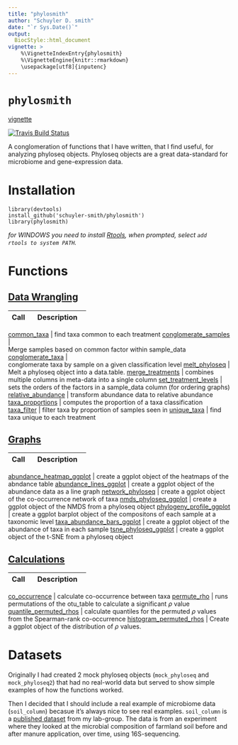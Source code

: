```yaml
---
title: "phylosmith"
author: "Schuyler D. smith"
date: "`r Sys.Date()`"
output: 
  BiocStyle::html_document
vignette: >
    %\VignetteIndexEntry{phylosmith}
    %\VignetteEngine{knitr::rmarkdown}
    \usepackage[utf8]{inputenc}
---
```

# `phylosmith`
[vignette](https://schuyler-smith.github.io/phylosmith/)

[![Travis Build
Status](https://travis-ci.org/schuyler-smith/phylosmith.svg?branch=master)](https://github.com/schuyler-smith/phylosmith)

A conglomeration of functions that I have written, that I find useful, for 
analyzing phyloseq objects. Phyloseq objects are a great data-standard for 
microbiome and gene-expression data.

# Installation

```
library(devtools)
install_github('schuyler-smith/phylosmith')
library(phylosmith)
```

*for WINDOWS you need to install <a href="https://cran.r-project.org/bin/
windows/Rtools/" target="_blank" >Rtools</a>, when prompted, select `add 
rtools to system PATH`.*

# Functions

## [Data Wrangling](
https://schuyler-smith.github.io/phylosmith/data_wrangling.html)

Call                | Description
-------------------- | --------------------------------------------------------
[common_taxa](
https://schuyler-smith.github.io/phylosmith/data_wrangling.html#common_taxa) |
find taxa common to each treatment
[conglomerate_samples](
https://schuyler-smith.github.io/phylosmith/
data_wrangling.html#conglomerate_samples)   |   
Merge samples based on common factor within sample_data
[conglomerate_taxa](
https://schuyler-smith.github.io/phylosmith/
data_wrangling.html#conglomerate_taxa)  |  
conglomerate taxa by sample on a given classification level
[melt_phyloseq](https://schuyler-smith.github.io/phylosmith/
data_wrangling.html#melt_phyloseq)   |   
Melt a phyloseq object into a data.table.
[merge_treatments](https://schuyler-smith.github.io/phylosmith/
data_wrangling.html#merge_treatments) | 
combines multiple columns in meta-data into a single column
[set_treatment_levels](https://schuyler-smith.github.io/phylosmith/
data_wrangling.html#set_treatment_levels) | 
sets the orders of the factors in a sample_data column (for ordering graphs)
[relative_abundance](https://schuyler-smith.github.io/phylosmith/
data_wrangling.html#relative_abundance) | 
transform abundance data to relative abundance
[taxa_proportions](https://schuyler-smith.github.io/phylosmith/
data_wrangling.html#taxa_proportions) | 
computes the proportion of a taxa classification
[taxa_filter](https://schuyler-smith.github.io/phylosmith/
data_wrangling.html#taxa_filter) | filter taxa by proportion of samples seen in
[unique_taxa](https://schuyler-smith.github.io/phylosmith/
data_wrangling.html#unique_taxa) | 
find taxa unique to each treatment

## [Graphs](https://schuyler-smith.github.io/phylosmith/graphs.html)

Call                 | Description
-------------------- | --------------------------------------------------------
[abundance_heatmap_ggplot](https://schuyler-smith.github.io/phylosmith/
graphs.html#abundance_heatmap_ggplot) | 
create a ggplot object of the heatmaps of the abndance table
[abundance_lines_ggplot](https://schuyler-smith.github.io/phylosmith/
graphs.html#abundance_lines_ggplot) | 
create a ggplot object of the abundance data as a line graph
[network_phyloseq](https://schuyler-smith.github.io/phylosmith/
graphs.html#network_phyloseq) | 
create a ggplot object of the co-occurrence network of taxa
[nmds_phyloseq_ggplot](https://schuyler-smith.github.io/phylosmith/
graphs.html#nmds_phyloseq_ggplot)  | 
create a ggplot object of the NMDS from a phyloseq object
[phylogeny_profile_ggplot](https://schuyler-smith.github.io/phylosmith/
graphs.html#phylogeny_profile_ggplot) | 
create a ggplot barplot object of the compositons of each sample at a 
taxonomic level
[taxa_abundance_bars_ggplot](https://schuyler-smith.github.io/phylosmith/
graphs.html#taxa_abundance_bars_ggplot) | 
create a ggplot object of the abundance of taxa in each sample
[tsne_phyloseq_ggplot](https://schuyler-smith.github.io/phylosmith/
graphs.html#tsne_phyloseq_ggplot)  | 
create a ggplot object of the t-SNE from a phyloseq object

## [Calculations](https://schuyler-smith.github.io/phylosmith/
calculations.html)

Call                 | Description
-------------------- | --------------------------------------------------------
[co_occurrence](https://schuyler-smith.github.io/phylosmith/
calculations.html#permute_rho) | 
calculate co-occurrence between taxa
[permute_rho](https://schuyler-smith.github.io/phylosmith/
calculations.html#co_occurrence) | 
runs permutations of the otu_table to calculate a significant $\rho$ value
[quantile_permuted_rhos](https://schuyler-smith.github.io/phylosmith/
calculations.html##quantile_permuted_rhos) | 
calculate quantiles for the permuted $\rho$ values from the Spearman-rank 
co-occurrence
[histogram_permuted_rhos](https://schuyler-smith.github.io/phylosmith/
calculations.html##histogram_permuted_rhos) | 
Create a ggplot object of the distribution of $\rho$ values.

# Datasets

Originally I had created 2 mock phyloseq objects (`mock_phyloseq` and 
`mock_phyloseq2`) that had no real-world data but served to show simple 
examples of how the functions worked. 

Then I decided that I should include a real example of microbiome data 
(`soil_column`) becasue it's always nice to see real examples. 
`soil_column` is a <a href="https://www.frontiersin.org/
articles/10.3389/fmicb.2018.03197/full" target="_blank" 
>published dataset</a>  from my lab-group. The data is from an experiment 
where they looked at the microbial composition of farmland soil before and 
after manure application, over time, using 16S-sequencing.
